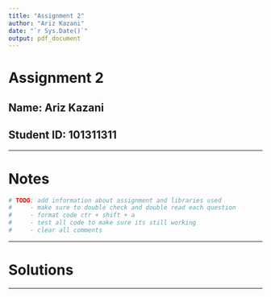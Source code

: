 ```yaml
---
title: "Assignment 2"
author: "Ariz Kazani"
date: "`r Sys.Date()`"
output: pdf_document
---
```


# Assignment 2

## Name: Ariz Kazani

## Student ID: 101311311

------------------------------------------------------------------------

# Notes

```r
# TODO: add information about assignment and libraries used
#     - make sure to double check and double read each question
#     - format code ctr + shift + a
#     - test all code to make sure its still working 
#     - clear all comments

```

------------------------------------------------------------------------

# Solutions

------------------------------------------------------------------------

